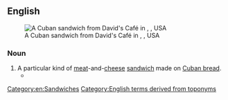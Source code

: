 ==English==
{{wikipedia}}
[[File:Cuban sandwich from David's Cafe, Miami, Florida - 20130910.jpg|thumb|A Cuban sandwich from David's Café in {{w|Miami}}, {{w|Florida}}, USA]]

===Noun===
{{en-noun}}
# A particular kind of [[meat]]-and-[[cheese]] [[sandwich]] made on [[Cuban bread]].
#* {{quote-book|en|year=2006|author=[[w:Robert B. Parker|Robert B. Parker]]|title=Hundred-Dollar Baby|publisher=Putnam|isbn=0399153764|page=44
|passage=We were sharing a '''Cuban sandwich''' at the bar in Chez Henri. Susan felt that Riesling was appropriate with a '''Cuban sandwich'''. I was drinking beer.}}

[[Category:en:Sandwiches]]
[[Category:English terms derived from toponyms]]